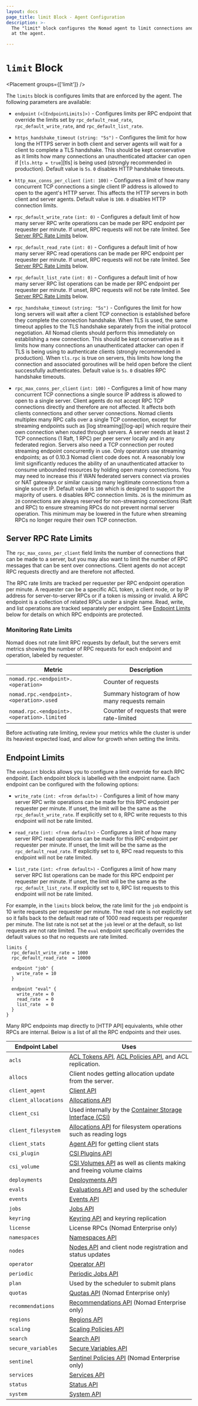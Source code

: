 ```yaml
---
layout: docs
page_title: limit Block - Agent Configuration
description: >-
  The "limit" block configures the Nomad agent to limit connections and requests
  at the agent.

---
```


# `limit` Block

<Placement groups={['limit']} />

The `limits` block is configures limits that are enforced by the agent. The
following parameters are available:

- `endpoint` `(<[EndpointLimits]>)` - Configures limits per RPC endpoint that
  override the limits set by `rpc_default_read_rate`, `rpc_default_write_rate`,
  and `rpc_default_list_rate`.

- `https_handshake_timeout` `(string: "5s")` - Configures the limit for how
  long the HTTPS server in both client and server agents will wait for a
  client to complete a TLS handshake. This should be kept conservative as it
  limits how many connections an unauthenticated attacker can open if
  [`tls.http = true`][tls] is being used (strongly recommended in
  production). Default value is `5s`. `0` disables HTTP handshake timeouts.

- `http_max_conns_per_client` `(int: 100)` - Configures a limit of how many
  concurrent TCP connections a single client IP address is allowed to open to
  the agent's HTTP server. This affects the HTTP servers in both client and
  server agents. Default value is `100`. `0` disables HTTP connection limits.

- `rpc_default_write_rate` `(int: 0)` - Configures a default limit of how many
  server RPC write operations can be made per RPC endpoint per requester per
  minute. If unset, RPC requests will not be rate limited. See [Server RPC Rate
  Limits] below.

- `rpc_default_read_rate` `(int: 0)` - Configures a default limit of how many
  server RPC read operations can be made per RPC endpoint per requester per
  minute. If unset, RPC requests will not be rate limited. See [Server RPC Rate
  Limits] below.

- `rpc_default_list_rate` `(int: 0)` - Configures a default limit of how many
  server RPC list operations can be made per RPC endpoint per requester per
  minute. If unset, RPC requests will not be rate limited. See [Server RPC Rate
  Limits] below.

- `rpc_handshake_timeout` `(string: "5s")` - Configures the limit for how
  long servers will wait after a client TCP connection is established before
  they complete the connection handshake. When TLS is used, the same timeout
  applies to the TLS handshake separately from the initial protocol
  negotiation. All Nomad clients should perform this immediately on
  establishing a new connection. This should be kept conservative as it
  limits how many connections an unauthenticated attacker can open if
  TLS is being using to authenticate clients (strongly recommended in
  production). When `tls.rpc` is true on servers, this limits how long the
  connection and associated goroutines will be held open before the client
  successfully authenticates. Default value is `5s`. `0` disables RPC handshake
  timeouts.

- `rpc_max_conns_per_client` `(int: 100)` - Configures a limit of how
  many concurrent TCP connections a single source IP address is allowed
  to open to a single server. Client agents do not accept RPC TCP connections
  directly and therefore are not affected. It affects both clients connections
  and other server connections. Nomad clients multiplex many RPC calls over a
  single TCP connection, except for streaming endpoints such as [log
  streaming][log-api] which require their own connection when routed through
  servers. A server needs at least 2 TCP connections (1 Raft, 1 RPC) per peer
  server locally and in any federated region. Servers also need a TCP connection
  per routed streaming endpoint concurrently in use. Only operators use streaming
  endpoints; as of 0.10.3 Nomad client code does not. A reasonably low limit
  significantly reduces the ability of an unauthenticated attacker to consume
  unbounded resources by holding open many connections. You may need to
  increase this if WAN federated servers connect via proxies or NAT gateways
  or similar causing many legitimate connections from a single source IP.
  Default value is `100` which is designed to support the majority of users.
  `0` disables RPC connection limits. `26` is the minimum as `20` connections
  are always reserved for non-streaming connections (Raft and RPC) to ensure
  streaming RPCs do not prevent normal server operation. This minimum may be
  lowered in the future when streaming RPCs no longer require their own TCP
  connection.

## Server RPC Rate Limits

The `rpc_max_conns_per_client` field limits the number of connections that can
be made to a server, but you may also want to limit the number of RPC messages
that can be sent over connections. Client agents do not accept RPC requests
directly and are therefore not affected.

The RPC rate limits are tracked per requester per RPC endpoint operation per
minute. A requester can be a specific ACL token, a client node, or by IP address
for server-to-server RPCs or if a token is missing or invalid. A RPC endpoint is
a collection of related RPCs under a single name. Read, write, and list
operations are tracked separately per endpoint. See [Endpoint Limits] below for
details on which RPC endpoints are protected.

### Monitoring Rate Limits

Nomad does not rate limit RPC requests by default, but the servers emit metrics
showing the number of RPC requests for each endpoint and operation, labeled by
requester.

| Metric                                     | Description                                   |
|--------------------------------------------|-----------------------------------------------|
| `nomad.rpc.<endpoint>.<operation>`         | Counter of requests                           |
| `nomad.rpc.<endpoint>.<operation>.used`    | Summary histogram of how many requests remain |
| `nomad.rpc.<endpoint>.<operation>.limited` | Counter of requests that were rate-limited    |

Before activating rate limiting, review your metrics while the cluster is under
its heaviest expected load, and allow for growth when setting the limits.

## Endpoint Limits

The `endpoint` blocks allows you to configure a limit override for each RPC
endpoint. Each endpoint block is labelled with the endpoint name. Each endpoint
can be configured with the following options:

- `write_rate` `(int: <from default>)` - Configures a limit of how many server
  RPC write operations can be made for this RPC endpoint per requester per
  minute. If unset, the limit will be the same as the
  `rpc_default_write_rate`. If explicitly set to `0`, RPC write requests to this
  endpoint will not be rate limited.

- `read_rate` `(int: <from default>)` - Configures a limit of how many server
  RPC read operations can be made for this RPC endpoint per requester per
  minute. If unset, the limit will be the same as the
  `rpc_default_read_rate`. If explicitly set to `0`, RPC read requests to this
  endpoint will not be rate limited.

- `list_rate` `(int: <from default>)` - Configures a limit of how many server
  RPC list operations can be made for this RPC endpoint per requester per
  minute. If unset, the limit will be the same as the
  `rpc_default_list_rate`. If explicitly set to `0`, RPC list requests to this
  endpoint will not be rate limited.

For example, in the `limits` block below, the rate limit for the `job` endpoint
is 10 write requests per requester per minute. The read rate is not explicitly
set so it falls back to the default read rate of 1000 read requests per
requester per minute. The list rate is not set at the `job` level or at the
default, so list requests are not rate limited. The `eval` endpoint specifically
overrides the default values so that no requests are rate limited.

```hcl
limits {
  rpc_default_write_rate = 1000
  rpc_default_read_rate  = 10000

  endpoint "job" {
    write_rate = 10
  }

  endpoint "eval" {
    write_rate = 0
    read_rate  = 0
    list_rate  = 0
  }
}
```

Many RPC endpoints map directly to [HTTP API] equivalents, while other RPCs are
internal. Below is a list of all the RPC endpoints and their uses.

| Endpoint Label       | Uses                                                                  |
|----------------------|-----------------------------------------------------------------------|
| `acls`               | [ACL Tokens API], [ACL Policies API], and ACL replication.            |
| `allocs`             | Client nodes getting allocation update from the server.               |
| `client_agent`       | [Client API]                                                          |
| `client_allocations` | [Allocations API]                                                     |
| `client_csi`         | Used internally by the [Container Storage Interface (CSI)]            |
| `client_filesystem`  | [Allocations API] for filesystem operations such as reading logs      |
| `client_stats`       | [Agent API] for getting  client stats                                 |
| `csi_plugin`         | [CSI Plugins API]                                                     |
| `csi_volume`         | [CSI Volumes API] as well as clients making and freeing volume claims |
| `deployments`        | [Deployments API]                                                     |
| `evals`              | [Evaluations API] and used by the scheduler                           |
| `events`             | [Events API]                                                          |
| `jobs`               | [Jobs API]                                                            |
| `keyring`            | [Keyring API] and keyring replication                                 |
| `license`            | License RPCs (Nomad Enterprise only)                                  |
| `namespaces`         | [Namespaces API]                                                      |
| `nodes`              | [Nodes API] and client node registration and status updates           |
| `operator`           | [Operator API]                                                        |
| `periodic`           | [Periodic Jobs API]                                                   |
| `plan`               | Used by the scheduler to submit plans                                 |
| `quotas`             | [Quotas API] (Nomad Enterprise only)                                  |
| `recommendations`    | [Recommendations API] (Nomad Enterprise only)                         |
| `regions`            | [Regions API]                                                         |
| `scaling`            | [Scaling Policies API]                                                |
| `search`             | [Search API]                                                          |
| `secure_variables`   | [Secure Variables API]                                                |
| `sentinel`           | [Sentinel Policies API] (Nomad Enterprise only)                       |
| `services`           | [Services API]                                                        |
| `status`             | [Status API]                                                          |
| `system`             | [System API]                                                          |


[Endpoint Limits]: #endpoint-limits
[Server RPC Rate Limits]: #server-rpc-rate-limits
[Container Storage Interface (CSI)]: /docs/concepts/plugins/csi
[ACL Policies API]: /api-docs/acl-policies
[ACL Tokens API]: /api-docs/acl-tokens
[Agent API]: /api-docs/agent
[Allocations API]: /api-docs/allocations
[CSI Plugins API]: /api-docs/plugins
[CSI Volumes API]: /api-docs/volumes
[Client API]: /api-docs/client
[Deployments API]: /api-docs/deployment
[Evaluations API]: /api-docs/evaluations
[Events API]: /api-docs/events
[Jobs API]: /api-docs/jobs
[Keyring API]: /api-docs/keyring
[Namespaces API]: /api-docs/namespaces
[Nodes API]: /api-docs/nodes
[Operator API]: /api-docs/operator
[Periodic Jobs API]: /api-docs/jobs#force-new-periodic-instance
[Regions API]: /api-docs/regions
[Scaling Policies API]: /api-docs/scaling-policies
[Search API]: /api-docs/search
[Secure Variables API]: /api-docs/secure-variables
[Services API]: /api-docs/services
[Status API]: /api-docs/status
[System API]: /api-docs/system
[Quotas API]: /api-docs/quotas
[Recommendations API]: /api-docs/recommendations
[Sentinel Policies API]: /api-docs/sentinel-policies
